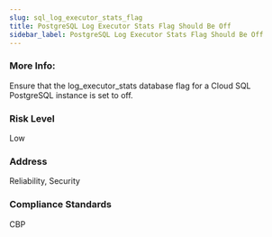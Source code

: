 ```yaml
---
slug: sql_log_executor_stats_flag
title: PostgreSQL Log Executor Stats Flag Should Be Off
sidebar_label: PostgreSQL Log Executor Stats Flag Should Be Off
---
```


### More Info:

Ensure that the log_executor_stats database flag for a Cloud SQL PostgreSQL instance is set to off.

### Risk Level

Low

### Address

Reliability, Security

### Compliance Standards

CBP

